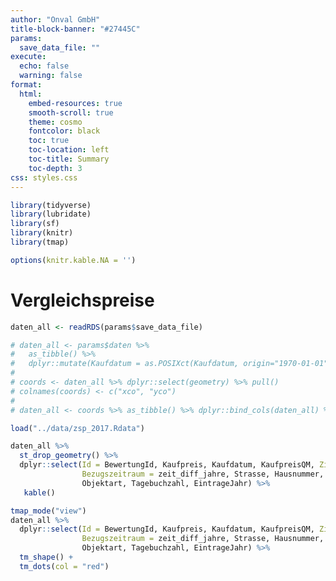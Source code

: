```yaml
---
author: "Onval GmbH"
title-block-banner: "#27445C"
params:
  save_data_file: ""
execute:
  echo: false 
  warning: false
format: 
  html:
    embed-resources: true
    smooth-scroll: true
    theme: cosmo
    fontcolor: black
    toc: true
    toc-location: left
    toc-title: Summary
    toc-depth: 3
css: styles.css
---
```


```r
library(tidyverse)
library(lubridate)
library(sf)
library(knitr)
library(tmap)

options(knitr.kable.NA = '')
```

# Vergleichspreise

```r
daten_all <- readRDS(params$save_data_file)
```

```r
# daten_all <- params$daten %>%
#   as_tibble() %>%
#   dplyr::mutate(Kaufdatum = as.POSIXct(Kaufdatum, origin="1970-01-01") %>% as.Date() %>% ymd())
# 
# coords <- daten_all %>% dplyr::select(geometry) %>% pull()
# colnames(coords) <- c("xco", "yco")
# 
# daten_all <- coords %>% as_tibble() %>% dplyr::bind_cols(daten_all) %>% st_as_sf(coords = c("xco", "yco"))
``` 

```r
load("../data/zsp_2017.Rdata")
```

```r
daten_all %>%  
  st_drop_geometry() %>%  
  dplyr::select(Id = BewertungId, Kaufpreis, Kaufdatum, KaufpreisQM, Zins = zins, PreisValorisiert, 
                Bezugszeitraum = zeit_diff_jahre, Strasse, Hausnummer, Grundflaeche, NutzflaecheBerechnet, 
                Objektart, Tagebuchzahl, EintrageJahr) %>%  
   kable() 
``` 

```r
tmap_mode("view")
daten_all %>% 
  dplyr::select(Id = BewertungId, Kaufpreis, Kaufdatum, KaufpreisQM, Zins = zins, PreisValorisiert, 
                Bezugszeitraum = zeit_diff_jahre, Strasse, Hausnummer, Grundflaeche, NutzflaecheBerechnet, 
                Objektart, Tagebuchzahl, EintrageJahr) %>%   
  tm_shape() +
  tm_dots(col = "red")
```
